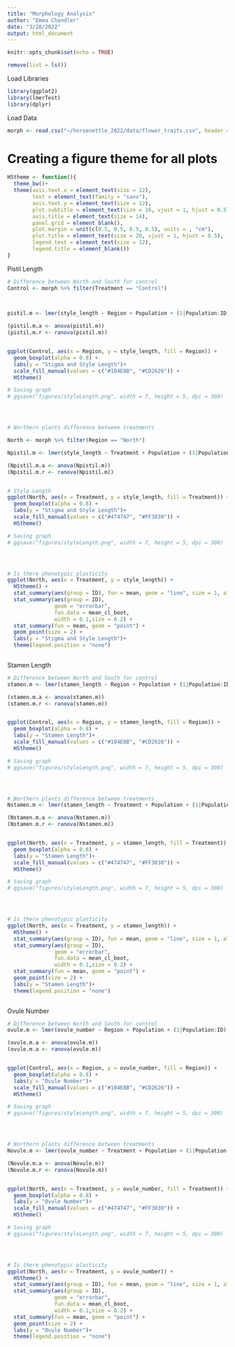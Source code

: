 ```yaml
---
title: "Morphology Analysis"
author: "Emma Chandler"
date: "3/28/2022"
output: html_document
---
```


```r
knitr::opts_chunk$set(echo = TRUE)
```

```r
remove(list = ls())
```

Load Libraries
```r
library(ggplot2)
library(lmerTest)
library(dplyr)
```

Load Data
```r
morph <- read.csv("~/horsenettle_2022/data/flower_traits.csv", header = TRUE)

```

# Creating a figure theme for all plots
```r
HStheme <- function(){            
  theme_bw()+                          
  theme(axis.text.x = element_text(size = 12), 
        text = element_text(family = "sans"), 
        axis.text.y = element_text(size = 12),
        plot.subtitle = element_text(size = 16, vjust = 1, hjust = 0.5),
        axis.title = element_text(size = 14),
        panel.grid = element_blank(),
        plot.margin = unit(c(0.5, 0.5, 0.5, 0.5), units = , "cm"),
        plot.title = element_text(size = 20, vjust = 1, hjust = 0.5),
        legend.text = element_text(size = 12),
        legend.title = element_blank())
}
```

Pistil Length
```r

# Difference between North and South for control
Control <- morph %>% filter(Treatment == "Control")


  
pistil.m <- lmer(style_length ~ Region + Population + (1|Population:ID), data = Control)

(pistil.m.a <- anova(pistil.m))
(pistil.m.r <- ranova(pistil.m))


ggplot(Control, aes(x = Region, y = style_length, fill = Region)) +
  geom_boxplot(alpha = 0.8) +
  labs(y = "Stigma and Style Length")+
  scale_fill_manual(values = c("#104E8B", "#CD2626")) +
  HStheme()

# Saving graph
# ggsave("figures/styleLength.png", width = 7, height = 5, dpi = 300)




# Northern plants difference between treatments

North <- morph %>% filter(Region == "North")

Npistil.m <- lmer(style_length ~ Treatment + Population + (1|Population:ID), data = North)

(Npistil.m.a <- anova(Npistil.m))
(Npistil.m.r <- ranova(Npistil.m))


# Style Length
ggplot(North, aes(x = Treatment, y = style_length, fill = Treatment)) +
  geom_boxplot(alpha = 0.8) +
  labs(y = "Stigma and Style Length")+
  scale_fill_manual(values = c("#474747", "#FF3030")) +
  HStheme()

# Saving graph
# ggsave("figures/styleLength.png", width = 7, height = 5, dpi = 300)




# Is there phenotypic plasticity
ggplot(North, aes(x = Treatment, y = style_length)) +
  HStheme() +
  stat_summary(aes(group = ID), fun = mean, geom = "line", size = 1, alpha = 0.7) +
  stat_summary(aes(group = ID), 
               geom = "errorbar",
               fun.data = mean_cl_boot,
               width = 0.1,size = 0.2) +
  stat_summary(fun = mean, geom = "point") +
  geom_point(size = 2) +
  labs(y = "Stigma and Style Length")+
  theme(legend.position = "none")
  

```


Stamen Length
```r

# Difference between North and South for control
stamen.m <- lmer(stamen_length ~ Region + Population + (1|Population:ID), data = Control)

(stamen.m.a <- anova(stamen.m))
(stamen.m.r <- ranova(stamen.m))


ggplot(Control, aes(x = Region, y = stamen_length, fill = Region)) +
  geom_boxplot(alpha = 0.8) +
  labs(y = "Stamen Length")+
  scale_fill_manual(values = c("#104E8B", "#CD2626")) +
  HStheme()

# Saving graph
# ggsave("figures/styleLength.png", width = 7, height = 5, dpi = 300)




# Northern plants difference between treatments
Nstamen.m <- lmer(stamen_length ~ Treatment + Population + (1|Population:ID), data = North)

(Nstamen.m.a <- anova(Nstamen.m))
(Nstamen.m.r <- ranova(Nstamen.m))


ggplot(North, aes(x = Treatment, y = stamen_length, fill = Treatment)) +
  geom_boxplot(alpha = 0.8) +
  labs(y = "Stamen Length")+
  scale_fill_manual(values = c("#474747", "#FF3030")) +
  HStheme()

# Saving graph
# ggsave("figures/styleLength.png", width = 7, height = 5, dpi = 300)




# Is there phenotypic plasticity
ggplot(North, aes(x = Treatment, y = stamen_length)) +
  HStheme() +
  stat_summary(aes(group = ID), fun = mean, geom = "line", size = 1, alpha = 0.7) +
  stat_summary(aes(group = ID), 
               geom = "errorbar",
               fun.data = mean_cl_boot,
               width = 0.1,size = 0.2) +
  stat_summary(fun = mean, geom = "point") +
  geom_point(size = 2) +
  labs(y = "Stamen Length")+
  theme(legend.position = "none")
  

```



Ovule Number
```r

# Difference between North and South for control
ovule.m <- lmer(ovule_number ~ Region + Population + (1|Population:ID), data = Control)

(ovule.m.a <- anova(ovule.m))
(ovule.m.a <- ranova(ovule.m))


ggplot(Control, aes(x = Region, y = ovule_number, fill = Region)) +
  geom_boxplot(alpha = 0.8) +
  labs(y = "Ovule Number")+
  scale_fill_manual(values = c("#104E8B", "#CD2626")) +
  HStheme()

# Saving graph
# ggsave("figures/styleLength.png", width = 7, height = 5, dpi = 300)




# Northern plants difference between treatments
Novule.m <- lmer(ovule_number ~ Treatment + Population + (1|Population:ID), data = North)

(Novule.m.a <- anova(Novule.m))
(Novule.m.r <- ranova(Novule.m))


ggplot(North, aes(x = Treatment, y = ovule_number, fill = Treatment)) +
  geom_boxplot(alpha = 0.8) +
  labs(y = "Ovule Number")+
  scale_fill_manual(values = c("#474747", "#FF3030")) +
  HStheme()

# Saving graph
# ggsave("figures/styleLength.png", width = 7, height = 5, dpi = 300)




# Is there phenotypic plasticity
ggplot(North, aes(x = Treatment, y = ovule_number)) +
  HStheme() +
  stat_summary(aes(group = ID), fun = mean, geom = "line", size = 1, alpha = 0.7) +
  stat_summary(aes(group = ID), 
               geom = "errorbar",
               fun.data = mean_cl_boot,
               width = 0.1,size = 0.2) +
  stat_summary(fun = mean, geom = "point") +
  geom_point(size = 2) +
  labs(y = "Ovule Number")+
  theme(legend.position = "none")
  

```




